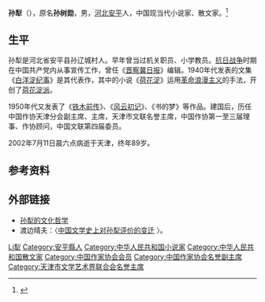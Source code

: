'''孙犁'''（{{bd|1913年|5月11日|2002年|7月11日|catIdx=S孙}}），原名'''孙树勋'''，男，[[河北省|河北]][[安平县|安平]]人，中国现当代小说家、散文家。<ref>{{Cite web|title=孙犁百年诞辰纪念座谈会在京举行|url=http://www.chinawriter.com.cn/news/2013/2013-05-14/162419.html|accessdate=2020-01-25|work=中国作家网|archive-date=2020-09-28|archive-url=https://web.archive.org/web/20200928193019/http://www.chinawriter.com.cn/news/2013/2013-05-14/162419.html|dead-url=no}}</ref>

== 生平 ==
孙犁是河北省安平县孙辽城村人。早年曾当过机关职员、小学教员。[[抗日战争|抗日战争]]时期在中国共产党内从事宣传工作，曾任《[[晋察冀日报|晋察冀日报]]》编辑。1940年代发表的文集《[[白洋淀纪事|白洋淀纪事]]》是其代表作，其中的小说《[[荷花淀|荷花淀]]》运用[[革命浪漫主义|革命浪漫主义]]的手法，开创了[[荷花淀派|荷花淀派]]。

1950年代又发表了《[[铁木前传|铁木前传]]》、《[[风云初记|风云初记]]》、《书的梦》等作品。建国后，历任中国作协天津分会副主席、主席，天津市文联名誉主席，中国作协第一至三届理事、作协顾问，中国文联第四届委员。

2002年7月11日晨六点病逝于天津，终年89岁。

== 参考资料 ==
{{reflist}}

== 外部链接 ==
* [http://www.people.com.cn/GB/14738/14759/21866/2916966.html 孙犁的文化哲学] {{Wayback|url=http://www.people.com.cn/GB/14738/14759/21866/2916966.html |date=20041121203945 }}
* 渡边晴夫：〈[http://www.nssd.org/articles/article_read.aspx?id=23711273 中国文学史上对孙犁评价的变迁] {{Wayback|url=http://www.nssd.org/articles/article_read.aspx?id=23711273 |date=20180302225503 }}〉。

{{中国近现代文学}}
{{Navboxes 
| title  = 孙犁在[[中国作家协会|中国作家协会]]的职务
| list1  =
{{中国作家协会第二届理事会}}
{{中国作家协会第三届理事会}}
{{中国作家协会第五届全国委员会}}
{{中国作家协会第六届全国委员会}}
}}
{{Navboxes 
| title  = 孙犁在[[中国文学艺术界联合会|中国文学艺术界联合会]]的职务
| list1  =
{{中国文学艺术界联合会第四届全国委员会}}
{{中国文学艺术界联合会第六届全国委员会}}
{{中国文学艺术界联合会第七届全国委员会}}
}}

{{Authority control}}
{{DEFAULTSORT:Sun孙}}
[[Category:孫姓|Li犁]]
[[Category:安平縣人|Category:安平縣人]]
[[Category:中华人民共和国小说家|Category:中华人民共和国小说家]]
[[Category:中华人民共和国散文家|Category:中华人民共和国散文家]]
[[Category:中国作家协会会员|Category:中国作家协会会员]]
[[Category:中国作家协会名誉副主席|Category:中国作家协会名誉副主席]]
[[Category:天津市文学艺术界联合会名誉主席|Category:天津市文学艺术界联合会名誉主席]]